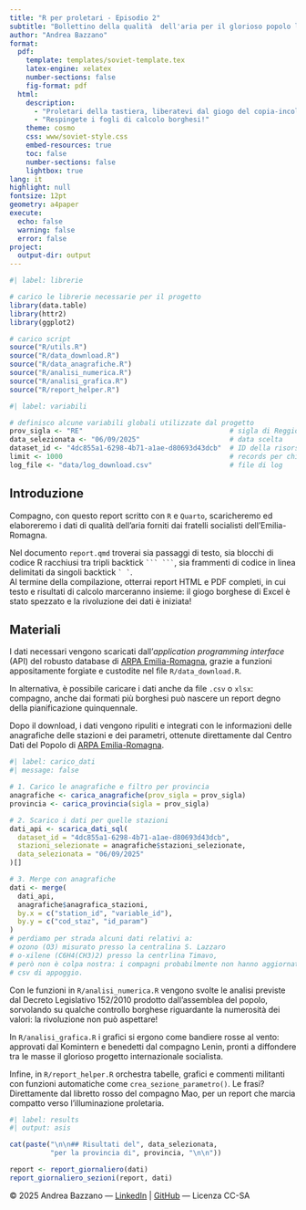 ```yaml
---
title: "R per proletari - Episodio 2"
subtitle: "Bollettino della qualità  dell'aria per il glorioso popolo lavoratore"
author: "Andrea Bazzano"
format:
  pdf:
    template: templates/soviet-template.tex
    latex-engine: xelatex
    number-sections: false
    fig-format: pdf
  html:
    description:
      - "Proletari della tastiera, liberatevi dal giogo del copia-incolla<br>"
      - "Respingete i fogli di calcolo borghesi!"
    theme: cosmo
    css: www/soviet-style.css
    embed-resources: true
    toc: false
    number-sections: false
    lightbox: true
lang: it
highlight: null
fontsize: 12pt
geometry: a4paper
execute: 
  echo: false
  warning: false
  error: false
project:
  output-dir: output
---
```


```r
#| label: librerie

# carico le librerie necessarie per il progetto
library(data.table)
library(httr2)
library(ggplot2)

# carico script
source("R/utils.R")
source("R/data_download.R")
source("R/data_anagrafiche.R")
source("R/analisi_numerica.R")
source("R/analisi_grafica.R")
source("R/report_helper.R")
```

```r
#| label: variabili

# definisco alcune variabili globali utilizzate dal progetto
prov_sigla <- "RE"                                    # sigla di Reggio Emilia
data_selezionata <- "06/09/2025"                      # data scelta
dataset_id <- "4dc855a1-6298-4b71-a1ae-d80693d43dcb"  # ID della risorsa CKAN
limit <- 1000                                         # records per chiamata all'API
log_file <- "data/log_download.csv"                   # file di log
```


## Introduzione

Compagno, con questo report scritto con `R` e `Quarto`, scaricheremo ed elaboreremo i dati di qualità dell'aria forniti dai fratelli socialisti dell'Emilia-Romagna.

Nel documento `report.qmd` troverai sia passaggi di testo, sia blocchi di codice R racchiusi tra tripli backtick `` ``` ``` ``, sia frammenti di codice in linea delimitati da singoli backtick `` ` ` ``.  
Al termine della compilazione, otterrai report HTML e PDF completi, in cui testo e risultati di calcolo marceranno insieme: il giogo borghese di Excel è stato spezzato e la rivoluzione dei dati è iniziata!

## Materiali

I dati necessari vengono scaricati dall’*application programming interface* (API) del robusto database di [ARPA Emilia-Romagna](https://dati.arpae.it/api/3/action/datastore_search?resource_id=4dc855a1-6298-4b71-a1ae-d80693d43dcb&limit=5), grazie a funzioni appositamente forgiate e custodite nel file `R/data_download.R`.

In alternativa, è possibile caricare i dati anche da file `.csv` o `xlsx`: compagno, anche dai formati più borghesi può nascere un report degno della pianificazione quinquennale.

Dopo il download, i dati vengono ripuliti e integrati con le informazioni delle anagrafiche delle stazioni e dei parametri, ottenute direttamente dal Centro Dati del Popolo di [ARPA Emilia-Romagna](https://dati.arpae.it/dataset/qualita-dell-aria-rete-di-monitoraggio).

```r
#| label: carico_dati
#| message: false

# 1. Carico le anagrafiche e filtro per provincia
anagrafiche <- carica_anagrafiche(prov_sigla = prov_sigla)
provincia <- carica_provincia(sigla = prov_sigla)

# 2. Scarico i dati per quelle stazioni
dati_api <- scarica_dati_sql(
  dataset_id = "4dc855a1-6298-4b71-a1ae-d80693d43dcb",
  stazioni_selezionate = anagrafiche$stazioni_selezionate,
  data_selezionata = "06/09/2025"
)[]

# 3. Merge con anagrafiche
dati <- merge(
  dati_api,
  anagrafiche$anagrafica_stazioni,
  by.x = c("station_id", "variable_id"),
  by.y = c("cod_staz", "id_param")
)
# perdiamo per strada alcuni dati relativi a:
# ozono (O3) misurato presso la centralina S. Lazzaro
# o-xilene (C6H4(CH3)2) presso la centrlina Timavo,
# però non è colpa nostra: i compagni probabilmente non hanno aggiornati i file
# csv di appoggio.

```

Con le funzioni in `R/analisi_numerica.R` vengono svolte le analisi previste dal Decreto Legislativo 152/2010 prodotto dall'assemblea del popolo, sorvolando su qualche controllo borghese riguardante la numerosità dei valori: la rivoluzione non può aspettare!

In `R/analisi_grafica.R` i grafici si ergono come bandiere rosse al vento: approvati dal Komintern e benedetti dal compagno Lenin, pronti a diffondere tra le masse il glorioso progetto internazionale socialista.

Infine, in `R/report_helper.R` orchestra tabelle, grafici e commenti militanti con funzioni automatiche come `crea_sezione_parametro()`. Le frasi? Direttamente dal libretto rosso del compagno Mao, per un report che marcia compatto verso l'illuminazione proletaria.

```r
#| label: results
#| output: asis

cat(paste("\n\n## Risultati del", data_selezionata,
          "per la provincia di", provincia, "\n\n"))

report <- report_giornaliero(dati)
report_giornaliero_sezioni(report, dati)
```

```{=html}
<footer class="copyright">
  &copy; 2025 Andrea Bazzano — <a href="https://www.linkedin.com/in/andreabazzano/" target="_blank">LinkedIn</a> | <a href="https://github.com/andreabz" target="_blank">GitHub</a> — Licenza CC-SA
</footer>
```
